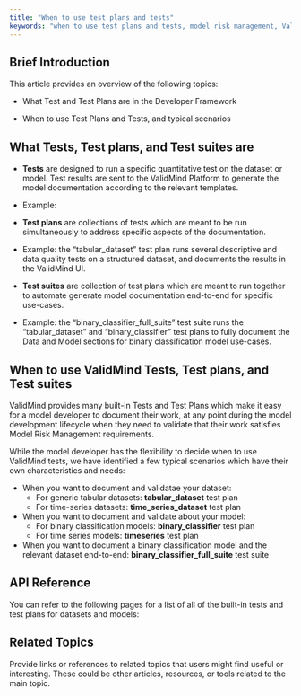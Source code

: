 ```yaml
---
title: "When to use test plans and tests"
keywords: "when to use test plans and tests, model risk management, ValidMind"
---
```


## Brief Introduction

This article provides an overview of the following topics: 

- What Test and Test Plans are in the Developer Framework

- When to use Test Plans and Tests, and typical scenarios

## What Tests, Test plans, and Test suites are

* **Tests** are designed to run a specific quantitative test on the dataset or model. Test results are sent to the ValidMind Platform to generate the model documentation according to the relevant templates. 
 * Example:  

* **Test plans** are collections of tests which are meant to be run simultaneously to address specific aspects of the documentation.
 * Example: the "tabular_dataset" test plan runs several descriptive and data quality tests on a structured dataset, and documents the results in the ValidMind UI.

* **Test suites** are collection of test plans which are meant to run together to automate generate model documentation end-to-end for specific use-cases.
 * Example: the "binary_classifier_full_suite" test suite runs the "tabular_dataset" and "binary_classifier" test plans to fully document the Data and Model sections for binary classification model use-cases. 


## When to use ValidMind Tests, Test plans, and Test suites

ValidMind provides many built-in Tests and Test Plans which make it easy for a model developer to document their work, at any point during the model development lifecycle when they need to validate that their work satisfies Model Risk Management requirements. 

While the model developer has the flexibility to decide when to use ValidMind tests, we have identified a few typical scenarios which have their own characteristics and needs:

* When you want to document and validatae your dataset:
  * For generic tabular datasets: **tabular_dataset** test plan
  * For time-series datasets: **time_series_dataset** test plan

* When you want to document and validate about your model:
  * For binary classification models: **binary_classifier** test plan
  * For time series models: **timeseries** test plan

* When you want to document a binary classification model and the relevant dataset end-to-end: **binary_classifier_full_suite** test suite

## API Reference

You can refer to the following pages for a list of all of the built-in tests and test plans for datasets and models:


## Related Topics

Provide links or references to related topics that users might find useful or interesting. These could be other articles, resources, or tools related to the main topic.
